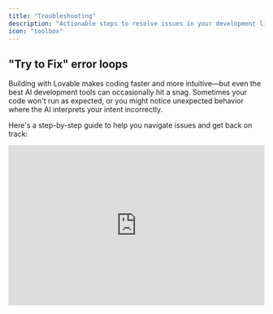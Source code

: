 ```yaml
---
title: "Troubleshooting"
description: "Actionable steps to resolve issues in your development lifecycle."
icon: "toolbox"
---
```


## "Try to Fix" error loops

Building with Lovable makes coding faster and more intuitive—but even the best AI development tools can occasionally hit a snag. Sometimes your code won't run as expected, or you might notice unexpected behavior where the AI interprets your intent incorrectly.

Here's a step-by-step guide to help you navigate issues and get back on track:

<iframe width="100%" height="315" src="https://www.youtube.com/embed/0W8bsbHh2p8?si=p4kWhkdu0PEbgGXm" title="YouTube video player" frameborder="0" allow="accelerometer; autoplay; clipboard-write; encrypted-media; gyroscope; picture-in-picture; web-share" referrerpolicy="strict-origin-when-cross-origin" allowfullscreen />

<Steps>
  <Step title="Use the Try to Fix Button First">
    Click the **Try to Fix** button when an error shows up. Lovable will scan your logs, detect the issue, and attempt a quick fix. It's your fastest first move. If that doesn't work, it's time to dig deeper.
  </Step>
  <Step title="Diagnose Unexpected Behavior">
    Your code may run without errors but not behave as intended. That's **unexpected behavior**—harder to spot and harder to fix. Try this:

    - **Review your original prompt** to confirm your instructions.
    - **Break it down**: Check individual components and logic.
    - **Add visuals**: Use screenshots to clarify what went wrong.
  </Step>
  <Step title="Write More Effective Prompts">
    Clear, structured prompts lead to better results. Use this format:

    1. **Project Overview** – What are you building?
    2. **Page Structure** – List key pages/components.
    3. **Navigation Logic** – Describe user flow.
    4. **Visual Aids** – Upload wireframes or screenshots.
    5. **Implementation Steps** – Lay out the build order.
  </Step>
  <Step title="Build in Logical Order">
    Structure matters. Follow this recommended flow:

    1. Create layout and pages.
    2. Connect Supabase or your backend.
    3. Set up authentication and user roles.
    4. Plan and organize feature logic.
    5. Prompt Lovable to implement features.
  </Step>
  <Step title="Use Chat-Only Mode for Clarity">
    When unsure, switch to **Chat-Only Mode**:

    - Ask Lovable to **analyze your project state**.
    - Request a **recap of attempted solutions**.
    - Prompt for **new directions** to solve persistent problems.
  </Step>
  <Step title="If You're Still Stuck: Advanced Tactics">
    Still no luck? Try this:

    - **Be exact** – Describe the bug and your expectations clearly.
    - **Use images** – Screenshots or videos help illustrate problems.
    - **Ask directly** – "What else can we try?"
    - **Rollback** – Restore to a working version and rebuild incrementally.
  </Step>
</Steps>

## What's Going Wrong? Common Troubleshooting Areas

Troubleshooting generally falls into these categories:

1. **UI or Layout Glitches**
2. **API or Backend Issues**
3. **Prompt Misinterpretations**
4. **AI Unresponsiveness or Misbehavior**
5. **Platform or Integration Errors**

Use the accordions below to identify specific issues and actions:

### General issues

<AccordionGroup>
  <Accordion title="Need a fast diagnosis?">
    Jump into Chat-Only Mode and type: "Something's off. Can you walk me through what's happening and what you've tried?"
  </Accordion>
  <Accordion title="UI or Layout Problems">
    - Check component hierarchy and styles.
    - Use screenshots to explain visual bugs.
    - Prompt Lovable with: "Why is this element misaligned? Fix it."
  </Accordion>
  <Accordion title="API & Backend Issues">
    - Ensure your API schema is current.
    - Validate environment variables and credentials.
    - Ask Lovable: "What methods are being used in this call?"
  </Accordion>
  <Accordion title="When completely stuck">
    - Prompt: "Take a step back. Analyze the error and suggest a different approach."
    - Break the task into smaller parts.
    - Use the revert button if errors persist.
  </Accordion>
  <Accordion title="Loading errors">
    This should not happen.

    #### **Common Loading Issues**

    - **Infinite loading:** The project gets stuck in a loading state
    - **Preview not updating:** Changes don't appear in the preview window
    - **Error screen:** Red error messages appear instead of your app
    - **Blank screen:** The preview window shows nothing

    #### **Troubleshooting Steps**

    1. Refresh the browser window and try again
    2. Check for console errors (use Dev Mode)
    3. Look for syntax errors in your code
    4. Check if your app has an infinite loop
    5. Ensure your index file exports a valid React component
    6. Make sure your app has a proper routing configuration

    **Quick fix for blank screens:**

    <Info>
      Often, a blank screen is caused by an error in your root component or routing configuration. Check for errors in your console and fix any syntax or import issues.
    </Info>
    Please report it to the support team.
  </Accordion>
  <Accordion title="Code sandbox error">
    This should not happen. Please report it to the support team.
  </Accordion>
  <Accordion title="Not found preview or spinning up sandbox">
    Try a hard refresh. If unresolved, contact support.
  </Accordion>
  <Accordion title="Message count exceeded">
    #### **About Message Count Limits**

    Lovable's free tier has a message limit. When you exceed this limit, you'll need to upgrade or wait for the next cycle.

    #### **Solutions**

    - Upgrade to a paid plan for increased message allowance
    - Wait until your message count resets for the next period
    - Optimize your prompts to be more efficient (fewer but more specific requests)
    - Use the "Continue working on this" button instead of starting new messages

    **Pro tip: Build errors don't count toward your message limit\!**

    When Lovable encounters a build error in your project, that message won't be counted against your limits.
  </Accordion>
  <Accordion title="Build Failures">
    #### **Common Build Errors**

    - **Module not found:** Missing imports or incorrect file paths
    - **Syntax errors:** Invalid JavaScript or TypeScript code
    - **Type errors:** Type mismatches in TypeScript
    - **Dependency conflicts:** Incompatible package versions
    - **Memory issues:** Build process exceeds available memory

    #### **How to Fix Build Failures**

    1. Read the error message carefully to identify the root cause
    2. Check file paths and import statements for typos
    3. Verify that all required dependencies are installed
    4. Ensure TypeScript types are correct
    5. Look for missing closing tags in JSX
    6. Check for circular dependencies
    7. Simplify complex components that might cause memory issues

    **Build debugging tip:**

    <Tip>
      When you encounter a build error, try to isolate the problem by commenting out sections of code and gradually adding them back until you identify the problematic part.
    </Tip>
  </Accordion>
  <Accordion title="Typescript Errors">
    #### **Common TypeScript Errors**

    - **Type 'X' is not assignable to type 'Y'**
    - **Property 'X' does not exist on type 'Y'**
    - **Cannot find name 'X'**
    - **No overload matches this call**
    - **Type 'X' is missing the following properties from type 'Y'**

    #### **Fixing TypeScript Errors**

    1. Understand the expected type from the error message
    2. Check your variable types against interface or type definitions
    3. Use proper type assertions when needed (but avoid `any`)
    4. Create or update interface definitions for your data structures
    5. Use TypeScript's utility types like `Partial<T>` or `Pick<T, K>`
    6. Ensure imported types are accessible and correctly referenced

    #### **TypeScript Tips**

    - Use explicit return types for functions to catch errors early
    - Prefer interfaces for object types that can be extended
    - Use type aliases for complex types or unions
    - Avoid using `any` as it defeats the purpose of TypeScript
    - Consider using `unknown` instead of `any` for better type safety
  </Accordion>
  <Accordion title="React & JSX Errors">
    #### **Common React & JSX Errors**

    - **Adjacent JSX elements must be wrapped in an enclosing tag**
    - **React Hook "X" is called conditionally**
    - **Invalid hook call**
    - **Each child in a list should have a unique "key" prop**
    - **Cannot update a component while rendering a different component**
    - **Too many re-renders**

    #### **How to Fix React & JSX Errors**

    1. Wrap adjacent JSX elements in a fragment (`<></>`)
    2. Don't call hooks inside conditions, loops, or nested functions
    3. Ensure hooks are only called in React function components or custom hooks
    4. Add unique keys to elements in lists (not just index when possible)
    5. Move state updates out of render functions and into event handlers or effects
    6. Use callback functions in setState to avoid infinite render loops
    7. Check for missing closing tags in JSX elements

    **React debugging tip:**

    <Tip>
      When you see "Too many re-renders", look for event handlers that might be triggering state updates during render. Also check dependencies in useEffect hooks for potential infinite loops.
    </Tip>
  </Accordion>
  <Accordion title="Dependency Issues">
    #### **Common Dependency Problems**

    - **Module not found:** Package not installed or import path incorrect
    - **Version conflicts:** Incompatible versions of related packages
    - **Peer dependency warnings:** Missing or incompatible peer dependencies
    - **Duplicate packages:** Multiple versions of the same package
    - **Build errors:** Package doesn't support your environment

    #### **Solutions for Dependency Issues**

    1. Install missing packages using the `<lov-add-dependency>` command
    2. Check for typos in import statements
    3. Verify the package name and version in package.json
    4. Install peer dependencies when prompted
    5. Check for compatibility with your React and TypeScript versions
    6. Look for alternative packages if one doesn't work well

    #### **Working with shadcn/ui**

    Lovable comes with shadcn/ui pre-installed. Remember that:

    - shadcn/ui components are imported from `@/components/ui/`
    - You can use all components in the shadcn/ui documentation
    - Don't modify the shadcn/ui component files directly
    - Create wrapper components if you need custom behavior
  </Accordion>
  <Accordion title="Page Navigation">
    #### **Common Navigation Problems**

    - **Page not found:** Routes not properly configured
    - **Navigation fails:** Links not working correctly
    - **Full page reloads:** Using `<a>` instead of React Router's `<Link>`
    - **Parameters not accessible:** Route params not being extracted
    - **Nested routes issues:** Problems with nested route definitions

    #### **How to Fix Navigation Issues**

    1. Verify that all routes are correctly defined in your router configuration
    2. Use `<Link>` from react-router-dom instead of `<a>` tags
    3. Check path spellings in your route definitions
    4. For dynamic routes, ensure parameters are correctly defined with `:paramName`
    5. Use `useParams()` to access route parameters
    6. For programmatic navigation, use `useNavigate()` hook

    #### **Navigation Best Practices**

    - Organize routes logically based on your application structure
    - Consider using lazy loading for routes to improve performance
    - Add proper error handling for invalid routes (404 pages)
    - Use `useLocation()` to read query parameters
    - Implement route guards for protected routes if needed
  </Accordion>
</AccordionGroup>

### AI Reliability

<AccordionGroup>
  <Accordion title="Avoiding AI mistakes in prompt engineering">
    - Keep prompts clear and structured.
    - Use reverse meta prompting.
    - Test in Chat-Only Mode before applying big changes.
  </Accordion>
  <Accordion title="AI not responding">
    This shouldn't happen. Please report it to the support team.
  </Accordion>
  <Accordion title="Persistent Fix error loops">
    Adjust your prompt to help the AI understand your goal or ask for step-by-step debugging help.
  </Accordion>
  <Accordion title="Refactor broke everything">
    Make small, incremental changes. If the issue persists, roll back to a stable version or debug in chat.
  </Accordion>
  <Accordion title="Error loops, hallucinations, or broken logic">
    Revert to a stable version and provide more context in your next prompt. Use visual editor or attach a knowledge file.
  </Accordion>
  <Accordion title="AI not doing changes">
    The AI might be editing the wrong files or misinterpreting. Be very specific or edit manually.
  </Accordion>
  <Accordion title="Chat mode not responding or incomplete">
    This was fixed by engineering. Please report if it happens again.
  </Accordion>
  <Accordion title="Unexpected Crashes, Errors, or Loops">
    - Don't retry the same prompt. Simplify or rephrase.
    - Ask: "What fixes have we already tried?"
    - Rebuild from a previous working state.
  </Accordion>
</AccordionGroup>

### Core functionalities

<AccordionGroup>
  <Accordion title="Preview is white">
    - Likely a runtime error. Check browser console logs.
    - Use chat to troubleshoot.
    - Try a hard refresh or revert.
  </Accordion>
  <Accordion title="Rollback fails">
    Report to the support team if you can't revert your project.
  </Accordion>
  <Accordion title="Unpublish or deactivate projects">
    This action isn't currently supported.
  </Accordion>
  <Accordion title="Kicked out of project">
    This issue has been resolved. Report it if it recurs.
  </Accordion>
  <Accordion title="Remix doesn't work (no Supabase connection)">
    Shouldn't happen. Contact support.
  </Accordion>
  <Accordion title="Loading profile error">
    Shouldn't happen. Report to the support team.
  </Accordion>
  <Accordion title="Email unsubscribe not working">
    This is a serious issue likely related to our email provider. Contact support immediately.
  </Accordion>
  <Accordion title="Unexpected logout or access loss">
    Reach out to support directly.
  </Accordion>
  <Accordion title="Challenges with larger projects">
    - Break up large changes into smaller steps.
    - Restart your browser if it slows down.
    - If it persists, report your use case to support.
  </Accordion>
  <Accordion title="Console Access">
    #### **Using the Console for Debugging**

    - **Accessing the console:** Right-click → Inspect → Console tab
    - **Viewing errors:** Red error messages in the console
    - **Adding console logs:** Use `console.log()`, `console.error()`, etc.
    - **Filtering messages:** Use the dropdown filters in the console panel

    #### **Effective Console Debugging**

    1. Log variable values at different points in your code
    2. Use `console.table()` for displaying arrays or objects
    3. Group related logs with `console.group()` and `console.groupEnd()`
    4. Use `console.trace()` to show the call stack
    5. Set breakpoints by clicking line numbers in the Sources tab
    6. Watch expressions by adding them in the Watch panel

    #### **Console Tips for React**

    - Install React Developer Tools for component inspection
    - Log component props and state to debug rendering issues
    - Use conditional breakpoints for specific scenarios
    - Check for React-specific warnings and errors
    - Monitor network requests in the Network tab

    **Debugging Tip:**

    Use `console.log({variableName})` instead of `console.log(variableName)` to see both the variable name and value in the console.
  </Accordion>
  <Accordion title="Memory Issues">
    #### **Common Memory Problems**

    - **Memory leaks:** Resources not being properly released
    - **High CPU usage:** Excessive processing or infinite loops
    - **Slow performance:** Inefficient code or large data structures
    - **Page crashes:** Out of memory errors
    - **Growing memory usage:** Memory increasing over time

    #### **Identifying Memory Issues**

    1. Use Chrome DevTools Memory tab to create heap snapshots
    2. Monitor memory usage in Performance tab
    3. Look for components that don't unmount properly
    4. Check for event listeners that aren't removed
    5. Identify large data structures that could be optimized

    #### **Fixing Memory Leaks**

    - Clean up event listeners in `useEffect` return functions
    - Cancel fetch requests when components unmount
    - Unsubscribe from subscriptions (observables, WebSockets)
    - Clear intervals and timeouts when no longer needed
    - Avoid creating functions inside render that create closures over large data
    - Use `useMemo` and `useCallback` to prevent unnecessary recreations

    **Memory optimization tip:**

    <Tip>
      For large lists, consider implementing virtualization (using libraries like react-window or react-virtualized) to render only visible items instead of the entire list at once.
    </Tip>
  </Accordion>
  <Accordion title="Browser Compatibility">
    #### **Common Browser Compatibility Issues**

    - **Different rendering:** CSS behaves differently across browsers
    - **Missing features:** Modern JavaScript features not supported in older browsers
    - **Browser-specific bugs:** Issues unique to certain browsers
    - **Mobile quirks:** Problems specific to mobile browsers
    - **Input handling differences:** Form elements behave differently

    #### **Ensuring Cross-Browser Compatibility**

    1. Use Babel to transpile modern JavaScript for older browsers
    2. Include polyfills for missing browser features
    3. Leverage CSS prefixes or use a tool like Autoprefixer
    4. Test on multiple browsers (Chrome, Firefox, Safari, Edge)
    5. Use feature detection instead of browser detection
    6. Follow web standards and avoid browser-specific hacks

    #### **Tools for Browser Compatibility**

    - [**caniuse.com**](http://caniuse.com)**:** Check feature support across browsers
    - **BrowserStack:** Test on multiple browsers and devices
    - **Autoprefixer:** Automatically add vendor prefixes to CSS
    - **@babel/preset-env:** Target specific browser versions
    - **core-js:** Polyfills for modern JavaScript features

    <Tip>
      Instead of supporting very old browsers, consider implementing a browser detection system that shows a friendly message to users on unsupported browsers, directing them to upgrade.
    </Tip>
  </Accordion>
  <Accordion title="Infinite Re-render Loops">
    #### **Common Causes of Infinite Loops**

    - **Missing dependency array:** `useEffect` without dependencies
    - **State updates in render:** Calling setState during render phase
    - **State updates in useEffect:** Without proper dependency control
    - **Mutable references:** Modifying objects or arrays directly
    - **Props changing in parent:** Child component updates causing parent re-renders

    #### **How to Fix Infinite Loops**

    1. Ensure `useEffect` has a proper dependency array
    2. Use `useCallback` for functions passed as props
    3. Add conditional checks before setting state
    4. Use functional updates for state based on previous values
    5. Check for object/array stability with `useMemo`
    6. Use `React.memo` to prevent unnecessary re-renders

    #### **Debugging Infinite Loops**

    - Add console logs to track component renders
    - Use React DevTools to profile renders
    - Check for "Maximum update depth exceeded" error messages
    - Set breakpoints in Chrome DevTools
    - Look for rapidly increasing memory usage

    **Common infinite loop pattern:**

    `useEffect(() => { setData(newData); // This will cause a re-render }, [someValue]); // If someValue changes on every render, you get an infinite loop`
  </Accordion>
  <Accordion title="Responsive Design Problems">
    #### **Common Responsive Design Challenges**

    - **Layout breaks on mobile:** Elements overlap or overflow
    - **Text scaling issues:** Font sizes too large or small on different screens
    - **Image sizing problems:** Images not properly scaling
    - **Touch targets too small:** Buttons or links difficult to tap on mobile
    - **Content overflow:** Content extending beyond viewport
    - **Media query issues:** Breakpoints not working as expected

    #### **Responsive Design Best Practices**

    1. Use mobile-first approach (design for mobile, then expand)
    2. Implement fluid layouts with flexbox and grid
    3. Use relative units (%, em, rem) instead of fixed pixels
    4. Set appropriate viewport meta tag
    5. Test designs across multiple screen sizes
    6. Use responsive images with proper sizing
    7. Ensure touch targets are at least 44x44px for mobile

    #### **Tailwind CSS for Responsive Design**

    Tailwind makes responsive design easier with its breakpoint prefixes:

    - `sm:` - small screens (640px and up)
    - `md:` - medium screens (768px and up)
    - `lg:` - large screens (1024px and up)
    - `xl:` - extra large screens (1280px and up)
    - `2xl:` - 2x extra large screens (1536px and up)

    Example of responsive layout with Tailwind:

    ```
    <div className="grid grid-cols-1 md:grid-cols-2 lg:grid-cols-3 gap-4">
      <div className="p-4 bg-white rounded shadow">Item 1</div>
      <div className="p-4 bg-white rounded shadow">Item 2</div>
      <div className="p-4 bg-white rounded shadow">Item 3</div>
    </div>
    ```

    <Tip>
      Use Chrome DevTools Device Mode (toggle device toolbar) to quickly test your design on different device sizes and orientations.
    </Tip>
  </Accordion>
</AccordionGroup>

### Domain Issues

<AccordionGroup>
  <Accordion title="Custom Domain Setup">
    To connect your custom domain to your Lovable app:

    1. Navigate to Project → Settings → Domains in Lovable
    2. Click "Add Domain" and enter your domain name
    3. Update your DNS settings as instructed
    4. Wait for DNS propagation (can take up to 48 hours)

    <Info>
      Custom domain functionality requires a paid Lovable plan.
    </Info>
  </Accordion>
  <Accordion title="DNS Configuration">
    Example DNS settings for your domain registrar:

    ```
    # For apex domain (example.com):
    Type: A
    Name: @
    Value: 76.76.21.21
    
    # For www subdomain:
    Type: CNAME
    Name: www
    Value: yourapp.lovable.app
    ```

    #### **DNS Settings Explanation:**

    - **A Record:** Points your root domain to Lovable's IP address
    - **CNAME Record:** Creates an alias from www to your Lovable app
    - **TTL (Time-to-Live):** Set to 3600 (1 hour) or lower for faster propagation

    #### **DNS Verification:**

    To verify your DNS settings are correct, you can use:

    - [**<u>DNSChecker.org</u>**](https://dnschecker.org/)
    - [**<u>MXToolbox</u>**](https://mxtoolbox.com/)
    - Command line: `dig example.com` or `nslookup example.com`
  </Accordion>
  <Accordion title="Common Domain Issues">
    If your custom domain isn't working:

    - Verify DNS settings are configured exactly as specified
    - Check if your domain has DNSSEC enabled (might cause issues)
    - Use a DNS lookup tool to verify your records have propagated
    - Clear your browser cache or try in incognito mode
    - Wait at least 24-48 hours for DNS changes to fully propagate
    - Ensure your domain is properly verified in the Lovable dashboard
    - Check if your domain registrar has extra security features blocking the transfer

    #### **Troubleshooting Steps:**

    1. Verify your domain is active and not expired
    2. Check for conflicting DNS records
    3. Temporarily disable DNSSEC if you're having issues
    4. Ensure no domain forwarding is enabled at your registrar
    5. Try accessing your site from a different network
  </Accordion>
  <Accordion title="SSL Certificate Issues">
    Lovable automatically provisions SSL certificates for custom domains. If you're experiencing SSL issues:

    - Ensure your DNS is properly configured
    - Check if your domain has CAA records that might restrict certificate issuance
    - Wait up to 24 hours for the certificate to be issued
    - Verify your browser isn't caching an old certificate
    - Check for certificate transparency logs to see if a certificate was issued
    - Contact Lovable support if issues persist

    #### **Common SSL Errors:**

    - **ERR_CERT_COMMON_NAME_INVALID:** Domain doesn't match certificate
    - **ERR_CERT_AUTHORITY_INVALID:** Certificate not trusted by browser
    - **SEC_ERROR_UNKNOWN_ISSUER:** Certificate issuer unknown
    - **SSL_ERROR_BAD_CERT_DOMAIN:** Domain doesn't match certificate

    <Info>
      \*\*SSL Security Note: \*\*Lovable uses Let's Encrypt to provision SSL certificates. These certificates are valid for 90 days and are automatically renewed.
    </Info>
  </Accordion>
  <Accordion title="Working with Subdomains">
    To set up subdomains for your Lovable app:

    #### **Option 1: Direct Subdomain Configuration**

    1. Navigate to Project → Settings → Domains
    2. Click "Add Domain" and enter your subdomain (e.g., [app.example.com](http://app.example.com))
    3. Add a CNAME record at your DNS provider:

    ```
    Type: CNAME
    Name: app
    Value: yourapp.lovable.app
    ```

    #### **Option 2: Wildcard Subdomain**

    To support multiple subdomains with one configuration:

    ```
    Type: CNAME
    Name: *
    Value: yourapp.lovable.app
    ```

    Note: Wildcard CNAME records might not be supported by all DNS providers.

    #### **Subdomain Best Practices:**

    - Use consistent naming conventions ([app.example.com](http://app.example.com), [api.example.com](http://api.example.com))
    - Consider using subdomains for different environments ([staging.example.com](http://staging.example.com))
    - Remember each subdomain needs its own SSL certificate, which Lovable handles automatically
  </Accordion>
  <Accordion title="Deployment Process">
    To deploy your Lovable app:

    1. Click the "Publish" button in the top-right corner
    2. Wait for the build process to complete
    3. Your app will be available at [yourapp.lovable.app](http://yourapp.lovable.app)
    4. Review deployment logs for any issues

    #### **Deployment Strategies:**

    - **Preview Deployments:** Test your app before publishing to production
    - **Automatic Deployments:** Configure your project to deploy automatically on Git changes
    - **Rollbacks:** Revert to previous versions if needed
  </Accordion>
  <Accordion title="Deployment Failed">
    If your deployment fails:

    1. Check the deployment logs for specific errors
    2. Fix any code issues identified in the logs
    3. Ensure all environment variables are properly set
    4. Verify all required API keys are valid
    5. Check for missing dependencies
    6. Try deploying an earlier working version
    7. Resolve any build-time errors before deploying again

    #### **Common Deployment Errors:**

    - **Module not found:** Missing dependency or import
    - **Build timeout:** Build process taking too long
    - **Memory limit exceeded:** Build requires more resources than available
    - **Environment variable issues:** Missing or incorrectly formatted variables
  </Accordion>
  <Accordion title="Removing Lovable Badge">
    To remove the Lovable badge from your deployed app:

    1. Go to Project Settings
    2. Find "Show Lovable Badge" option
    3. Toggle it off (requires paid plan)
    4. Redeploy your application

    <Info>
      The badge removal option is available on all paid plans. If you don't see this option, make sure your billing is up to date.
    </Info>
  </Accordion>
  <Accordion title="Deployment Limits">
    Be aware of these deployment limitations:

    - Free plan: Limited to 3 projects with public visibility
    - Paid plans: Access to private deployments and more projects
    - Bandwidth limits apply based on your plan
    - Custom domains only available on paid plans
    - Build time limits may apply to complex projects

    #### **Resource Limitations:**

    - **Build Time:** Maximum build duration is 15 minutes
    - **Memory:** Builds are limited to 4GB of RAM
    - **Bundle Size:** Maximum bundle size depends on your plan
    - **API Rate Limits:** Rate limits apply to API calls
  </Accordion>
  <Accordion title="Custom Configuration Options">
    #### **Environment Variables**

    Configure different variables for development and production:

    - Development variables: Used in the Lovable editor
    - Production variables: Used in deployed applications
    - Secret variables: Encrypted and only accessible server-side

    #### **Custom Headers**

    Add custom HTTP headers to your deployed application:

    ```json
    // Example headers configuration
    {
      "headers": [
        {
          "source": "/(.*)",
          "headers": [
            {
              "key": "X-Content-Type-Options",
              "value": "nosniff"
            },
            {
              "key": "X-Frame-Options",
              "value": "DENY"
            },
            {
              "key": "Content-Security-Policy",
              "value": "default-src 'self'; script-src 'self' 'unsafe-inline'"
            }
          ]
        }
      ]
    }
    ```

    #### **Caching Strategies**

    Configure caching for optimal performance:

    - Static assets: Cached for extended periods
    - API responses: Configure cache-control headers
    - HTML pages: Typically shorter cache times
  </Accordion>
  <Accordion title="Performance Optimization">
    Improve your Lovable app's performance:

    - Optimize image sizes and use next-gen formats (WebP)
    - Implement lazy loading for images and components
    - Minimize JavaScript bundle size with code splitting
    - Enable text compression
    - Reduce third-party script usage
    - Use efficient CSS (avoid large frameworks)

    #### **Code Optimization:**

    ```
    // Before: Importing entire library
    import lodash from 'lodash';
    
    // After: Import only what you need
    import debounce from 'lodash/debounce';
    
    // Before: Loading everything eagerly
    import HeavyComponent from './HeavyComponent';
    
    // After: Using lazy loading
    import { lazy, Suspense } from 'react';
    const HeavyComponent = lazy(() => import('./HeavyComponent'));
    
    // Usage with suspense
    <Suspense fallback={<Spinner />}>
      <HeavyComponent />
    </Suspense>
    ```
  </Accordion>
  <Accordion title="SEO Best Practices">
    Optimize your Lovable app for search engines:

    - Use semantic HTML elements (h1, nav, main, etc.)
    - Add proper page titles and meta descriptions
    - Implement Open Graph tags for social sharing
    - Create a sitemap.xml file
    - Ensure mobile responsiveness
    - Optimize for Core Web Vitals (loading, interactivity, visual stability)

    #### **Implementing Meta Tags:**

    ```
    <!-- Basic SEO tags -->
    <title>Your Page Title | Lovable App</title>
    <meta name="description" content="A detailed description of your page">
    <meta name="keywords" content="lovable, app, your keywords">
    
    <!-- Open Graph tags for social sharing -->
    <meta property="og:title" content="Your Page Title">
    <meta property="og:description" content="Description for social sharing">
    <meta property="og:image" content="https://yourapp.lovable.app/og-image.jpg">
    <meta property="og:url" content="https://yourapp.lovable.app/page">
    <meta property="og:type" content="website">
    
    <!-- Twitter Card tags -->
    <meta name="twitter:card" content="summary_large_image">
    <meta name="twitter:title" content="Your Page Title">
    <meta name="twitter:description" content="Description for Twitter">
    <meta name="twitter:image" content="https://yourapp.lovable.app/twitter-image.jpg">
    ```
  </Accordion>
  <Accordion title="Adding Analytics">
    Integrate analytics tools with your Lovable app:

    #### **Google Analytics Integration**

    ```
    // 1. Add the script to your index.html
    // 2. Create a custom hook for tracking events
    
    import { useEffect } from 'react';
    import { useLocation } from 'react-router-dom';
    
    export function useAnalytics() {
      const location = useLocation();
      
      // Track page views
      useEffect(() => {
        if (typeof window.gtag !== 'undefined') {
          window.gtag('config', 'G-XXXXXXXXXX', {
            page_path: location.pathname + location.search
          });
        }
      }, [location]);
      
      // Function to track custom events
      const trackEvent = (category, action, label, value) => {
        if (typeof window.gtag !== 'undefined') {
          window.gtag('event', action, {
            event_category: category,
            event_label: label,
            value: value
          });
        }
      };
      
      return { trackEvent };
    }
    ```

    #### **Other Analytics Options:**

    - **Plausible Analytics:** Privacy-friendly alternative
    - **Hotjar:** Heatmaps and user recordings
    - **Amplitude:** Product analytics
    - **Mixpanel:** Event-based user analytics

    <Warning>
      Ensure your analytics implementation complies with privacy regulations like GDPR and CCPA. Consider implementing a cookie consent banner if required.
    </Warning>
  </Accordion>
  <Accordion title="Asset Serving Strategy">
    Optimizing how your app serves static assets:

    - Use correct mime types for all assets
    - Implement proper cache control headers
    - Consider using a CDN for global distribution
    - Use compressed formats (WebP, AVIF) for images

    #### **Example Cache Control Strategy:**

    ```
    // Cache strategy by file type
    const cacheRules = {
      // Long-lived cache for hashed assets (1 year)
      'static/js/*.js': 'public, max-age=31536000, immutable',
      'static/css/*.css': 'public, max-age=31536000, immutable',
      'static/media/*': 'public, max-age=31536000, immutable',
      
      // Medium-term cache for images (1 week)
      'images/*': 'public, max-age=604800',
      
      // Short-term cache for frequently updated content (1 hour)
      'api/content/*': 'public, max-age=3600',
      
      // No cache for API responses
      'api/*': 'no-store, no-cache, must-revalidate'
    }
    ```

    #### **Best Practice**

    <Note>
      Use content hashing in your filenames (e.g., script.a1b2c3.js) to enable safe long-term caching. Hashed filenames change when content changes, ensuring users get the latest version.
    </Note>
  </Accordion>
  <Accordion title="URL Redirects and Rewrites">
    Implementing URL redirects and rewrites:

    #### **Common Redirect Use Cases:**

    - Redirecting old URLs to new ones
    - Enforcing HTTPS
    - Redirecting www to non-www (or vice versa)
    - Redirecting to a localized version of a page
    - Handling moved content

    ```
    // Example redirects configuration
    {
      "redirects": [
        { 
          "source": "/old-page", 
          "destination": "/new-page", 
          "permanent": true 
        },
        { 
          "source": "/blog/:slug", 
          "destination": "/articles/:slug", 
          "permanent": true 
        },
        { 
          "source": "/docs/:path*", 
          "destination": "https://docs.example.com/:path*", 
          "permanent": false 
        }
      ]
    }
    ```

    #### **URL Rewrites:**

    URL rewrites change the URL internally without redirecting the browser:

    ```
    // Example rewrites configuration
    {
      "rewrites": [
        { 
          "source": "/api/:path*", 
          "destination": "https://api.example.com/:path*" 
        },
        { 
          "source": "/shop/:category", 
          "destination": "/products?category=:category" 
        }
      ]
    }
    ```

    <Note>
      For SEO purposes, use 301 (permanent) redirects when content has moved permanently. This transfers link equity to the new URL.
    </Note>
  </Accordion>
  <Accordion title="Multi-tenant Setup">
    Implementing multi-tenant applications with custom domains:

    #### **Architecture Options:**

    1. **Subdomain-based:** Each tenant gets a subdomain ([tenant1.app.com](http://tenant1.app.com), [tenant2.app.com](http://tenant2.app.com))
    2. **Path-based:** Each tenant accessed via a path (app.com/tenant1, app.com/tenant2)
    3. **Domain-based:** Each tenant has their own domain ([tenant1.com](http://tenant1.com), [tenant2.com](http://tenant2.com))

    #### **Implementation Approach:**

    ```
    // Example tenant detection middleware
    // For a subdomain-based approach
    function getTenantFromRequest(req) {
      // Extract the subdomain from the hostname
      const hostname = req.headers.host;
      const subdomain = hostname.split('.')[0];
      
      // Skip extraction for www or non-tenant subdomains
      if (['www', 'app', 'api'].includes(subdomain)) {
        return null;
      }
      
      return subdomain;
    }
    
    // In your application logic
    const tenant = getTenantFromRequest(request);
    if (tenant) {
      // Load tenant-specific configuration
      const tenantConfig = await loadTenantConfig(tenant);
      
      // Apply tenant-specific theme, data, etc.
      applyTenantConfiguration(tenantConfig);
    }
    ```

    #### **DNS Configuration for Multi-tenancy:**

    ```
    # For subdomain-based multi-tenancy:
    # 1. Set up a wildcard DNS record
    Type: CNAME
    Name: *
    Value: yourapp.lovable.app
    
    # 2. Specific tenant subdomains (optional, if you need to override)
    Type: CNAME
    Name: tenant1
    Value: yourapp.lovable.app
    ```

    <Note>
      Store tenant configurations in a database with caching for performance. Include tenant-specific theme settings, feature flags, and custom domain mappings.
    </Note>
  </Accordion>
  <Accordion title="Deploying to Netlify & Vercel">
    #### **Common Deployment Problems**

    - **Build failures:** Check your build command and Node.js version
    - **404 errors:** Configure redirects for Single Page Applications
    - **Environment variables:** Set them in the hosting platform's dashboard
    - **API routes not working:** Verify serverless function configuration
    - **CORS issues:** Configure proper headers for API requests

    #### **Netlify Configuration**

    1. Create a `netlify.toml` file in your project root
    2. Configure build settings: `npm run build` or `yarn build`
    3. Set the publish directory to `dist` for Vite projects
    4. Add redirects for SPA routing
    5. Configure environment variables in the Netlify dashboard

    #### **Vercel Configuration**

    1. Create a `vercel.json` file if needed (often automatic)
    2. Use the Vercel dashboard to configure build settings
    3. Set environment variables in the Vercel dashboard
    4. Optionally configure serverless functions
    5. Domain settings can be managed in the project settings

    #### **Troubleshooting Deployment**

    - Check deployment logs for specific error messages
    - Verify that your project builds locally before deploying
    - Test with `NODE_ENV=production` locally
    - Check for case sensitivity issues in imports (critical for Linux servers)
    - Ensure all dependencies are properly specified in package.json
    - Consider using the hosting provider's CLI for better debugging

    #### **SPA Routing Configuration**

    For Netlify (`netlify.toml`):

    ```
    [[redirects]]
      from = "/*"
      to = "/index.html"
      status = 200
    ```

    For Vercel (`vercel.json`):

    ```
    {
      "rewrites": [
        { "source": "/(.*)", "destination": "/index.html" }
      ]
    }
    ```
  </Accordion>
  <Accordion title="Build issues during deployment">
    #### **Common Deployment Build Errors**

    - **Environment differences:** Code works locally but fails in deployment
    - **Memory limits:** Build process exceeds hosting platform limits
    - **Missing dependencies:** Dependencies not installed during build
    - **Node version mismatch:** Different Node.js version in deployment
    - **Case sensitivity:** File paths that work on Windows fail on Linux

    #### **How to Fix Deployment Build Issues**

    1. Check deployment logs for specific error messages
    2. Specify Node.js version in `.nvmrc` or hosting configuration
    3. Verify all dependencies are in package.json, not just devDependencies
    4. Be consistent with file naming and capitalization
    5. Reduce build complexity for memory-intensive processes
    6. Set appropriate build timeout values if supported

    #### **Environment-Specific Configuration**

    - Use environment variables for configuration that differs between environments
    - Consider using `.env.production` for production-specific values
    - Check if your APIs require different URLs in production
    - Use relative paths when possible to avoid path issues
    - Test your build in a CI environment before deployment

    **Pro tip for deployment testing:**

    Run `npm run build && npm run preview` locally to simulate a production environment before deploying.
  </Accordion>
  <Accordion title="Published version not showing latest version">
    Current workaround is user having to add both the domain as well as [www](http://www). domain counterpart to get the updates to sync.
  </Accordion>
</AccordionGroup>

### Supabase issues

<AccordionGroup>
  <Accordion title="Error with Edge Functions">
    - **l Scope:** Use the principle of least privilege for all credentials

    When using Lovable with Supabase, always store sensitive API keys as Supabase Edge Function secrets rather than environment variables or in source code.
  </Accordion>
  <Accordion title="Setting Environment Variables">
    Double-check syntax and variable names. See the [Supabase docs](https://supabase.com/docs).
  </Accordion>
  <Accordion title="Supabase connection is lost">
    Disconnect and reconnect. Might be caused by an integration update.
  </Accordion>
  <Accordion title="Remix does not work with Supabase">
    Remixing is blocked for Supabase-connected projects for security reasons.
  </Accordion>
  <Accordion title="Project not found">
    Please report to support.
  </Accordion>
  <Accordion title="HTTP Fetch failures">
    Usually means a backend server isn't responding. Use chat mode to debug.
  </Accordion>
  <Accordion title="Stream interrupted">
    Likely due to invalid credentials. Engineering is working on a fix.
  </Accordion>
  <Accordion title="Role-Based Security (RLS) in Supabase">
    ### **RLS Basics**

    Row Level Security (RLS) allows you to control which rows users can access in your Supabase tables. Without proper RLS policies:

    - Your data may be unprotected and accessible to anyone
    - Or users might be unable to access data they should see

    If RLS is enabled:

    - Define clear access policies.
    - Test via Supabase SQL editor.
    - Ensure users are authenticated.

    ### **Enabling RLS on Tables**

    How to enable RLS on your Supabase tables:

    1. Go to the Supabase dashboard and select your project
    2. Navigate to **Table Editor** in the left sidebar
    3. Select the table you want to secure
    4. Click on **Authentication** tab
    5. Toggle **Enable RLS** to ON
    6. Create policies to define access rules (without policies, no access is granted)

    It's recommended to enable RLS on all tables from the beginning of your project development.

    ### **Common RLS Issues**

    ### 

    If you're experiencing data access problems:

    - **No Data Returned:** RLS might be too restrictive
    - **Security Concerns:** RLS might be too permissive
    - **Errors When Inserting:** Check your INSERT policies
    - **Auth Issues:** Ensure the user is properly authenticated
    - **Unexpected Access:** Anonymous users might have unintended access

    ### **Troubleshooting auth.uid() Issues**

    If your RLS policies using auth.uid() aren't working as expected:

    - **User Not Authenticated:** Verify that the user is properly signed in
    - **JWT Token Issues:** Check if the JWT token is being correctly passed to Supabase
    - **Column Type Mismatch:** Ensure your user_id column type matches the auth.uid() type (typically UUID)
    - **Case Sensitivity:** UUID comparisons should be case-sensitive
    - **Incorrect Column Name:** Double-check that the column name in your policy matches the database

    A common issue is comparing auth.uid() to a user_id stored as text when auth.uid() returns a UUID. Ensure type consistency.

    ### **Example RLS Policies**

    Here are common RLS policy patterns:

    ```
    -- Allow users to read only their own data
    CREATE POLICY "Users can view their own data" ON "profiles"
      FOR SELECT
      USING (auth.uid() = user_id);
    
    -- Allow authenticated users to insert their own data
    CREATE POLICY "Users can insert their own data" ON "profiles"
      FOR INSERT
      WITH CHECK (auth.uid() = user_id);
    
    -- Allow public access to certain data
    CREATE POLICY "Public access to published posts" ON "posts"
      FOR SELECT
      USING (is_published = true);
    ```

    ### **Testing RLS Policies**

    How to verify your RLS policies are working correctly:

    1. Use the Supabase dashboard to test policies with different roles
    2. Create test users and verify access patterns
    3. Log SQL errors from your Lovable app for debugging
    4. Test both authenticated and anonymous access

    #### **Best Practice**

    Always enable RLS on all tables and explicitly create policies for access patterns. Start with restrictive policies and gradually open them up as needed.

    ### **Advanced RLS Techniques**

    Advanced RLS patterns for Lovable projects

    ### **Role-Based Access**

    Implementing role-based permissions with RLS:

    ```
    -- Create a view to get user roles
    CREATE OR REPLACE FUNCTION get_user_role()
    RETURNS TEXT AS $$
      SELECT role FROM user_roles WHERE user_id = auth.uid()
    $$ LANGUAGE SQL;
    
    -- Policy that checks user role
    CREATE POLICY "Admins can do anything" ON "documents"
      USING (get_user_role() = 'admin');
    ```

    ### **Team/Organization Access**

    Allowing users to access team resources:

    ```
    -- Allow access to team members
    CREATE POLICY "Team members can view" ON "team_documents"
      FOR SELECT
      USING (
        auth.uid() IN (
          SELECT user_id FROM team_members 
          WHERE team_id = team_documents.team_id
        )
      );
    ```

    ### **RLS Performance Considerations**

    Be aware of these performance aspects when using RLS:

    - Complex policies can slow down queries
    - Joins in policies can be particularly expensive
    - Consider indexing columns used in RLS conditions
    - For large tables, consider materialized views or other optimizations

    ### **Working with Complex Policy Requirements**

    Solutions for advanced access control scenarios:

    - **Multiple Conditions:** Combine conditions with AND/OR operators
    - **Hierarchical Access:** Use recursive queries or path enumeration patterns
    - **Temporary Access:** Implement time-based conditions (e.g., expiry dates)
    - **Delegated Permissions:** Create sharing mechanisms with junction tables
    - **Row-Level Ownership Transfer:** Consider triggers to maintain ownership history

    For very complex access patterns, consider using database functions to encapsulate the logic and make your policies more readable.

    ### **Multi-Tenant RLS Strategies**

    Implementing secure multi-tenant data access:

    - **Tenant Isolation:** Include tenant_id in all tables requiring isolation
    - **Shared Tables:** Define which tables should be shared vs. tenant-specific
    - **Cross-Tenant Access:** Implement explicit sharing mechanisms when needed
    - **Tenant Hierarchy:** Consider parent-child relationships between organizations
    - **User-Tenant Association:** Track which tenants each user belongs to

    ```
    -- Basic multi-tenant RLS policy
    CREATE POLICY "Tenant isolation" ON "tenant_data"
      USING (
        tenant_id IN (
          SELECT tenant_id FROM tenant_members
          WHERE user_id = auth.uid()
        )
      );
    ```

    Consider using database schemas for complete tenant isolation if your application requires strict separation.

    ### **Debugging RLS Issues**

    Tips for troubleshooting complex RLS problems:

    1. Temporarily disable RLS to verify it's the source of the issue
    2. Add logging to track SQL queries and auth states
    3. Test simpler policies first, then add complexity
    4. Verify that auth.uid() is returning the expected values
    5. Use the Supabase dashboard's policy tester to validate policies

    #### **Common Pitfall**

    A frequent issue is enabling RLS on a table but forgetting to create any policies. This results in no access to the table's data, as the default behavior is to deny all access when RLS is enabled.

    ### **JWT Claims and Authentication**

    Using JWT claims for enhanced security

    ### **Understanding JWT Claims**

    JWTs (JSON Web Tokens) contain claims that can be used in RLS policies:

    - Standard claims like subject (sub), issuer (iss), expiration (exp)
    - Custom claims for roles, permissions, or user attributes
    - Claims are verified by Supabase before being used in RLS

    ### **Accessing JWT Data in RLS**

    Examples of accessing JWT claim data in RLS policies:

    ```
    -- Access the user's ID (UUID)
    auth.uid()
    
    -- Check if the user has a specific role
    auth.jwt() ->> 'role' = 'admin'
    
    -- Access custom claims
    auth.jwt() ->> 'custom_claim' = 'value'
    
    -- Check if user is authenticated at all
    auth.role() = 'authenticated'
    ```

    ### **Working with Custom Claims**

    Setting and using custom claims in Supabase:

    1. Create or update claims during authentication or user actions
    2. Use claims to store frequently needed user data
    3. Keep claims small to avoid large JWT tokens
    4. Update claims when relevant user data changes

    ```
    // Example: Setting custom claims during sign-in
    const { data, error } = await supabase.auth.signInWithPassword({
      email,
      password,
      options: {
        data: {
          role: 'admin',
          org_id: '123',
          permissions: ['read', 'write']
        }
      }
    });
    
    // Accessing those claims in RLS
    CREATE POLICY "Admin access" ON "documents"
      USING (auth.jwt() ->> 'role' = 'admin');
    ```

    Custom claims are useful for frequently accessed user attributes but should not replace proper database lookups for complex permissions.

    <AccordionGroup>
      <Accordion title="Common RLS Issues">
        If you're experiencing data access problems:

        - **No Data Returned:** RLS might be too restrictive
        - **Security Concerns:** RLS might be too permissive
        - **Errors When Inserting:** Check your INSERT policies
        - **Auth Issues:** Ensure the user is properly authenticated
        - **Unexpected Access:** Anonymous users might have unintended access
      </Accordion>
    </AccordionGroup>
  </Accordion>
  <Accordion title="Connecting Supabase">
    To connect your Lovable project to Supabase:

    1. Click the Supabase menu in the top right of the editor
    2. Select "Connect to Supabase"
    3. Follow the prompts to connect to your Supabase project
    4. Once connected, Lovable can see your tables, RLS policies, and functions
  </Accordion>
  <Accordion title="Troubleshooting Connection Issues">
    If you're having trouble connecting to Supabase:

    - **Project Not Found:** Verify you're selecting the correct Supabase project
    - **Authentication Errors:** Ensure you're logged into the correct Supabase account
    - **Permission Errors:** Check that you have admin/owner access to the Supabase project
    - **API Keys:** Verify your API keys are valid and have not expired
    - **Connection Timeouts:** Try again later or check your network connection

    Note: You need to be an owner or administrator of the Supabase project to connect it to Lovable.
  </Accordion>
  <Accordion title="Authentication Setup">
    Implementing Supabase authentication in Lovable:

    ```
    // Initialize the Supabase client
    import { createClient } from '@supabase/supabase-js'
    
    const supabaseUrl = import.meta.env.VITE_SUPABASE_URL
    const supabaseKey = import.meta.env.VITE_SUPABASE_ANON_KEY
    const supabase = createClient(supabaseUrl, supabaseKey)
    
    // Example authentication function
    async function signInWithEmail(email, password) {
      const { data, error } = await supabase.auth.signInWithPassword({
        email,
        password,
      })
      
      if (error) {
        console.error('Error signing in:', error.message)
        return null
      }
      
      return data.user
    }
    ```

    ### **Common Supabase Issues**

    Troubleshooting frequent Supabase integration problems:

    - **Connection Errors:** Verify your Supabase URL and API key are correct
    - **Auth Issues:** Check your auth configuration in the Supabase dashboard
    - **CORS Problems:** Ensure your site URL is added to Supabase allowed origins
    - **Data Access Denied:** Check your RLS policies (see RLS tab)
    - **Rate Limiting:** Consider optimizing your API calls or upgrading your Supabase plan

    <Warning>
      Never expose your Supabase service role key in client-side code. Only use the anon/public key for browser environments.
    </Warning>
  </Accordion>
  <Accordion title="Managing API Keys Securely">
    Best practices for handling Supabase API keys in Lovable:

    - **Environment Variables:** Store keys in Lovable's Project Settings → Environment Variables
    - **Client-Side Keys:** Only use the anon/public key in browser code (prefixed with VITE\_)
    - **Service Role Key:** Never expose in client code; use Supabase Edge Functions for sensitive operations
    - **Key Rotation:** Regularly rotate keys for better security
    - **Key Scope:** Use the most restrictive key possible for each operation

    When connecting third-party services that require your Supabase URL or keys, use Lovable's secret management feature rather than hardcoding values.
  </Accordion>
  <Accordion title="User Management">
    ### **Auth Providers**

    Supabase offers multiple authentication providers you can use in Lovable:

    - Email/Password
    - Magic Link (passwordless)
    - OAuth (Google, GitHub, Facebook, etc.)
    - Phone authentication

    ### **OAuth Configuration**

    To set up OAuth providers:

    1. Configure the provider in your Supabase dashboard
    2. Add redirect URLs for your Lovable app domains
    3. Implement the authentication flow in your app

    ```
    // Example OAuth sign-in with Google
    async function signInWithGoogle() {
      const { data, error } = await supabase.auth.signInWithOAuth({
        provider: 'google',
        options: {
          redirectTo: window.location.origin,
        },
      })
      
      if (error) {
        console.error('Error signing in with Google:', error.message)
        return false
      }
      
      return true
    }
    ```

    ### **User Session Management**

    Best practices for handling user sessions:

    - Use Auth Context to share authentication state across components
    - Implement auth state change listeners
    - Add protected routes for authenticated content
    - Handle session refreshing automatically

    ```
    // Add an auth state change listener
    supabase.auth.onAuthStateChange((event, session) => {
      if (event === 'SIGNED_IN') {
        // Update app state, redirect user, etc.
        console.log('User signed in:', session?.user?.email)
      } else if (event === 'SIGNED_OUT') {
        // Clear local state, redirect to login, etc.
        console.log('User signed out')
      }
    })
    ```
  </Accordion>
  <Accordion title="Common Authentication Issues">
    Solutions for frequent authentication problems:

    - **Redirect URL Issues:** Ensure all possible domains (including [localhost](http://localhost) for development) are added to your Supabase project's allowed redirect URLs
    - **Session Not Persisting:** Check that you're properly handling the Supabase session storage
    - **OAuth Provider Errors:** Verify provider credentials and callback URLs in Supabase dashboard
    - **Email Confirmation Not Working:** Check spam folders and verify email templates
    - **JWT Expiration:** Implement proper token refresh handling

    When deploying your app with a custom domain, remember to add that domain to your Supabase redirect URLs, or authentication flows will fail.
  </Accordion>
  <Accordion title="Multi-Tenant User Management">
    Implementing multi-tenant architecture with Supabase:

    - **Organization/Team Model:** Create tables for organizations and team memberships
    - **User Assignment:** Associate users with organizations through junction tables
    - **Role-Based Access:** Define roles within organizations (admin, member, viewer)
    - **Data Isolation:** Use RLS policies to ensure data separation between tenants
    - **Shared Resources:** Define which data should be shared across tenants

    For multi-tenant applications, consider using Supabase's built-in organization features or implement custom organization tables with proper RLS policies.
  </Accordion>
  <Accordion title="File Uploads & Storage">
    Managing file uploads with Supabase Storage:

    #### **Setting Up Supabase Storage:**

    1. Go to Supabase Dashboard → Storage
    2. Create a new bucket (e.g., "avatars", "documents")
    3. Configure access permissions (public or private)
    4. Set up Row Level Security if needed

    #### **Implementing File Uploads:**

    ```
    import { useState } from 'react';
    import { supabase } from './supabaseClient';
    
    function FileUploader() {
      const [uploading, setUploading] = useState(false);
      const [filePath, setFilePath] = useState('');
      const [error, setError] = useState('');
    
      async function uploadFile(event) {
        try {
          setUploading(true);
          setError('');
          
          const file = event.target.files[0];
          if (!file) return;
          
          // Create a unique file name
          const fileExt = file.name.split('.').pop();
          const fileName = `${Date.now()}.${fileExt}`;
          const filePath = `uploads/${fileName}`;
          
          // Upload the file
          const { data, error } = await supabase.storage
            .from('documents')
            .upload(filePath, file, {
              cacheControl: '3600',
              upsert: false
            });
          
          if (error) throw error;
          
          // Get a public URL for the file
          const { data: urlData } = supabase.storage
            .from('documents')
            .getPublicUrl(filePath);
          
          setFilePath(urlData.publicUrl);
        } catch (error) {
          setError(error.message);
        } finally {
          setUploading(false);
        }
      }
    
      return (
        <div className="space-y-4">
          {error && <div className="text-red-500">{error}</div>}
          
          <label className="block">
            <span className="sr-only">Choose file</span>
            <input
              type="file"
              className="block w-full text-sm text-gray-500 
                file:mr-4 file:py-2 file:px-4
                file:rounded-full file:border-0
                file:text-sm file:font-semibold
                file:bg-primary file:text-white
                hover:file:bg-primary/80"
              onChange={uploadFile}
              disabled={uploading}
            />
          </label>
          
          {uploading && <div>Uploading...</div>}
          
          {filePath && (
            <div>
              <p>File uploaded successfully!</p>
              <a 
                href={filePath} 
                target="_blank" 
                rel="noreferrer"
                className="text-blue-500 hover:underline"
              >
                View uploaded file
              </a>
            </div>
          )}
        </div>
      );
    }
    ```

    #### **Image Uploads with Preview:**

    ```
    function ImageUploader() {
      const [uploading, setUploading] = useState(false);
      const [imageUrl, setImageUrl] = useState('');
      const [preview, setPreview] = useState('');
      
      // Create a preview when a file is selected
      function handleFileChange(event) {
        const file = event.target.files[0];
        if (!file) return;
        
        // Create a preview URL
        const objectUrl = URL.createObjectURL(file);
        setPreview(objectUrl);
        
        // Start upload
        uploadImage(file);
      }
      
      async function uploadImage(file) {
        try {
          setUploading(true);
          
          // Create a unique file name
          const fileExt = file.name.split('.').pop();
          const fileName = `${Date.now()}.${fileExt}`;
          const filePath = `avatars/${fileName}`;
          
          // Upload the file
          const { data, error } = await supabase.storage
            .from('avatars')
            .upload(filePath, file, {
              cacheControl: '3600',
              upsert: false
            });
          
          if (error) throw error;
          
          // Get a public URL for the file
          const { data: urlData } = supabase.storage
            .from('avatars')
            .getPublicUrl(filePath);
          
          setImageUrl(urlData.publicUrl);
        } catch (error) {
          console.error('Error uploading image:', error);
        } finally {
          setUploading(false);
        }
      }
      
      return (
        <div className="space-y-4">
          <label className="block">
            <span>Upload profile image</span>
            <input
              type="file"
              accept="image/*"
              onChange={handleFileChange}
              disabled={uploading}
              className="mt-1 block"
            />
          </label>
          
          {uploading && <div>Uploading...</div>}
          
          {preview && (
            <div className="mt-2">
              <h4 className="font-medium text-base">Preview:</h4>
              <img 
                src={preview} 
                alt="Preview" 
                className="mt-2 h-32 w-32 object-cover rounded-full"
              />
            </div>
          )}
          
          {imageUrl && (
            <div className="mt-2">
              <h4 className="font-medium text-base">Uploaded Image:</h4>
              <img 
                src={imageUrl} 
                alt="Uploaded" 
                className="mt-2 h-32 w-32 object-cover rounded-full"
              />
            </div>
          )}
        </div>
      );
    }
    ```
  </Accordion>
  <Accordion title="Site Management">
    #### **Common State Management Issues**

    - **Prop drilling:** Passing props through many component layers
    - **State inconsistency:** Different parts of the app see different state
    - **Over-complicated state:** Using complex state when simple would work
    - **Stale state:** Using outdated state values in async operations
    - **Too many re-renders:** Excessive updates due to state changes

    #### **Choosing the Right State Management Approach**

    1. **Component state:** Use `useState` for local component state
    2. **Context API:** For state shared across multiple components
    3. **React Query:** For server state (data fetching and caching)
    4. **Zustand/Jotai:** For global state with minimal boilerplate
    5. **Redux:** For complex applications with many state interactions

    #### **State Management Best Practices**

    - Keep state as local as possible
    - Use context for shared state, but don't overuse it
    - Split complex state into smaller, focused pieces
    - Consider using state machines for complex state logic
    - Separate UI state from business logic
    - Use immutable updates to prevent unintended side effects

    <Tip>
      When using Context for state, create multiple small contexts instead of one giant context to prevent unnecessary re-renders.
    </Tip>
  </Accordion>
</AccordionGroup>

### API issues 

<AccordionGroup>
  <Accordion title="Implementing API Calls">
    Best practices for API integration in Lovable:

    ```
    // Using React Query for API calls
    import { useQuery } from '@tanstack/react-query';
    
    // API fetch function
    const fetchData = async () => {
      const response = await fetch('https://api.example.com/data');
      if (!response.ok) {
        throw new Error('Network response was not ok');
      }
      return response.json();
    };
    
    // In your component
    function DataComponent() {
      const { data, isLoading, error } = useQuery({
        queryKey: ['data'],
        queryFn: fetchData,
      });
    
      if (isLoading) return <div>Loading...</div>;
      if (error) return <div>Error: {error.message}</div>;
    
      return (
        <div>
          {/* Render your data */}
        </div>
      );
    }
    ```

    #### **Using Mutations for POST/PUT/DELETE:**

    ```
    // Example of a mutation to create a new item
    import { useMutation, useQueryClient } from '@tanstack/react-query';
    
    // API function to create a new item
    const createItem = async (newItem) => {
      const response = await fetch('https://api.example.com/items', {
        method: 'POST',
        headers: {
          'Content-Type': 'application/json',
        },
        body: JSON.stringify(newItem),
      });
      
      if (!response.ok) {
        throw new Error('Failed to create item');
      }
      
      return response.json();
    };
    
    // In your component
    function CreateItemForm() {
      const queryClient = useQueryClient();
      const [itemName, setItemName] = useState('');
      
      const mutation = useMutation({
        mutationFn: createItem,
        onSuccess: () => {
          // Invalidate and refetch
          queryClient.invalidateQueries({ queryKey: ['items'] });
          setItemName(''); // Reset form
        },
      });
      
      const handleSubmit = (e) => {
        e.preventDefault();
        mutation.mutate({ name: itemName });
      };
      
      return (
        <form onSubmit={handleSubmit}>
          <input
            value={itemName}
            onChange={(e) => setItemName(e.target.value)}
            disabled={mutation.isPending}
          />
          <button type="submit" disabled={mutation.isPending}>
            {mutation.isPending ? 'Adding...' : 'Add Item'}
          </button>
        </form>
      );
    }
    ```
  </Accordion>
  <Accordion title="CORS Issues">
    Handling Cross-Origin Resource Sharing problems:

    - Use APIs that support CORS or provide CORS headers
    - Consider using Supabase Edge Functions as a proxy
    - For development only, you can use CORS proxies

    #### **Understanding CORS Errors:**

    ```
    // Common CORS error in browser console
    Access to fetch at 'https://api.example.com/data' from origin 'https://yourapp.lovable.app' 
    has been blocked by CORS policy: No 'Access-Control-Allow-Origin' header is present on the requested resource.
    ```

    #### **Using Supabase Edge Function as a CORS Proxy:**

    ```
    // supabase/functions/proxy-api/index.ts
    import { serve } from 'https://deno.land/std@0.168.0/http/server.ts'
    
    serve(async (req) => {
      const url = new URL(req.url)
      const targetUrl = url.searchParams.get('url')
      
      if (!targetUrl) {
        return new Response('Missing URL parameter', { status: 400 })
      }
      
      try {
        const response = await fetch(targetUrl, {
          headers: {
            'Authorization': Deno.env.get('API_KEY') || '',
            'Content-Type': 'application/json',
          },
        })
        
        const data = await response.json()
        
        return new Response(JSON.stringify(data), {
          headers: { 
            'Content-Type': 'application/json',
            'Access-Control-Allow-Origin': '*',
            'Access-Control-Allow-Methods': 'GET, POST, PUT, DELETE',
            'Access-Control-Allow-Headers': 'Content-Type, Authorization'
          },
        })
      } catch (error) {
        return new Response(error.message, { status: 500 })
      }
    })
    ```

    #### **Using the Proxy in Your App:**

    ```
    // Client-side code to use the proxy
    import { supabase } from './supabaseClient';
    
    const fetchDataViaProxy = async (apiUrl) => {
      const { data, error } = await supabase.functions.invoke('proxy-api', {
        body: { url: apiUrl },
      });
      
      if (error) throw error;
      return data;
    };
    
    // Usage
    const data = await fetchDataViaProxy('https://api.example.com/data');
    ```
  </Accordion>
  <Accordion title="Handling API Rate Limits">
    Strategies for working with API rate limits:

    - Implement caching using React Query's built-in cache
    - Add request throttling or debouncing
    - Use batch requests when possible
    - Implement retry logic with exponential backoff
    - Monitor usage to avoid hitting limits

    #### **Caching with React Query:**

    ```
    // Configure default caching time
    import { QueryClient, QueryClientProvider } from '@tanstack/react-query';
    
    const queryClient = new QueryClient({
      defaultOptions: {
        queries: {
          staleTime: 5 * 60 * 1000, // 5 minutes
          cacheTime: 30 * 60 * 1000, // 30 minutes
        },
      },
    });
    
    // Implement retry with backoff
    const fetchWithRetry = async (url, retries = 3, backoff = 300) => {
      try {
        const response = await fetch(url);
        
        if (response.status === 429) { // Too Many Requests
          if (retries <= 0) throw new Error('Rate limit exceeded');
          
          // Wait with exponential backoff
          await new Promise(resolve => setTimeout(resolve, backoff));
          
          // Retry with increased backoff
          return fetchWithRetry(url, retries - 1, backoff * 2);
        }
        
        if (!response.ok) throw new Error('Request failed');
        
        return response.json();
      } catch (error) {
        if (retries <= 0) throw error;
        
        await new Promise(resolve => setTimeout(resolve, backoff));
        return fetchWithRetry(url, retries - 1, backoff * 2);
      }
    };
    ```

    #### **Detecting Rate Limits:**

    Common rate limit response headers to check:

    - `X-RateLimit-Limit`: Total requests allowed
    - `X-RateLimit-Remaining`: Requests remaining
    - `X-RateLimit-Reset`: Time until limit resets
    - `Retry-After`: Seconds to wait before retrying
  </Accordion>
  <Accordion title="Map Integration">
    Implementing maps in your Lovable app:

    #### **Using Mapbox:**

    ```
    // <lov-add-dependency>mapbox-gl@latest</lov-add-dependency>
    // <lov-add-dependency>react-map-gl@latest</lov-add-dependency>
    
    import { useState } from 'react';
    import Map, { Marker, NavigationControl, GeolocateControl } from 'react-map-gl';
    import 'mapbox-gl/dist/mapbox-gl.css';
    
    function MapComponent() {
      const [viewState, setViewState] = useState({
        latitude: 37.7749,
        longitude: -122.4194,
        zoom: 12
      });
    
      return (
        <div className="h-[400px] w-full">
          <Map
            {...viewState}
            onMove={evt => setViewState(evt.viewState)}
            mapStyle="mapbox://styles/mapbox/streets-v11"
            mapboxAccessToken={import.meta.env.VITE_MAPBOX_ACCESS_TOKEN}
          >
            <Marker 
              longitude={-122.4194} 
              latitude={37.7749} 
              color="red" 
            />
            
            <NavigationControl position="top-right" />
            <GeolocateControl
              position="top-right"
              trackUserLocation
            />
          </Map>
        </div>
      );
    }
    ```

    #### **Using Google Maps:**

    ```
    // <lov-add-dependency>@react-google-maps/api@latest</lov-add-dependency>
    
    import { useState, useCallback } from 'react';
    import { GoogleMap, useJsApiLoader, Marker } from '@react-google-maps/api';
    
    const containerStyle = {
      width: '100%',
      height: '400px'
    };
    
    const center = {
      lat: 37.7749,
      lng: -122.4194
    };
    
    function GoogleMapsComponent() {
      const { isLoaded } = useJsApiLoader({
        id: 'google-map-script',
        googleMapsApiKey: import.meta.env.VITE_GOOGLE_MAPS_API_KEY
      });
    
      const [map, setMap] = useState(null);
    
      const onLoad = useCallback(function callback(map) {
        map.setZoom(12);
        setMap(map);
      }, []);
    
      const onUnmount = useCallback(function callback(map) {
        setMap(null);
      }, []);
    
      return isLoaded ? (
        <GoogleMap
          mapContainerStyle={containerStyle}
          center={center}
          zoom={12}
          onLoad={onLoad}
          onUnmount={onUnmount}
        >
          <Marker position={center} />
        </GoogleMap>
      ) : <div>Loading...</div>;
    }
    ```
  </Accordion>
  <Accordion title="SMS and Email Integration">
    Implementing SMS and email services in your Lovable app:

    #### **Using Email with Supabase:**

    Supabase provides built-in email functionality for authentication:

    - Email verification on signup
    - Password reset emails
    - Email magic links for passwordless auth

    ```
    // Magic link authentication
    async function sendMagicLink(email) {
      const { data, error } = await supabase.auth.signInWithOtp({
        email,
        options: {
          emailRedirectTo: 'https://yourapp.lovable.app/auth/callback',
        },
      });
      
      if (error) {
        console.error('Error sending magic link:', error);
        return { success: false, error };
      }
      
      return { success: true };
    }
    
    // Password reset
    async function resetPassword(email) {
      const { data, error } = await supabase.auth.resetPasswordForEmail(email, {
        redirectTo: 'https://yourapp.lovable.app/auth/reset-password',
      });
      
      if (error) {
        console.error('Error sending reset email:', error);
        return { success: false, error };
      }
      
      return { success: true };
    }
    ```

    #### **Custom Email Service with Edge Functions:**

    For custom emails, you can use a third-party service like SendGrid:

    ```
    // supabase/functions/send-email/index.ts
    import { serve } from 'https://deno.land/std@0.168.0/http/server.ts';
    
    // Function to send email via SendGrid
    async function sendEmail(to, subject, body, fromEmail, fromName) {
      const SENDGRID_API_KEY = Deno.env.get('SENDGRID_API_KEY');
      
      const response = await fetch('https://api.sendgrid.com/v3/mail/send', {
        method: 'POST',
        headers: {
          'Authorization': `Bearer ${SENDGRID_API_KEY}`,
          'Content-Type': 'application/json',
        },
        body: JSON.stringify({
          personalizations: [
            {
              to: [{ email: to }],
              subject: subject,
            },
          ],
          content: [
            {
              type: 'text/html',
              value: body,
            },
          ],
          from: {
            email: fromEmail,
            name: fromName,
          },
        }),
      });
      
      if (!response.ok) {
        const error = await response.text();
        throw new Error(`Failed to send email: ${error}`);
      }
      
      return { success: true };
    }
    
    serve(async (req) => {
      if (req.method === 'OPTIONS') {
        return new Response(null, {
          headers: {
            'Access-Control-Allow-Origin': '*',
            'Access-Control-Allow-Methods': 'POST',
            'Access-Control-Allow-Headers': 'Content-Type',
          },
        });
      }
      
      try {
        const { to, subject, body, fromEmail, fromName } = await req.json();
        
        if (!to || !subject || !body || !fromEmail) {
          return new Response(
            JSON.stringify({ error: 'Missing required fields' }), 
            { status: 400, headers: { 'Content-Type': 'application/json' } }
          );
        }
        
        const result = await sendEmail(to, subject, body, fromEmail, fromName || '');
        
        return new Response(
          JSON.stringify(result),
          { status: 200, headers: { 'Content-Type': 'application/json' } }
        );
      } catch (error) {
        return new Response(
          JSON.stringify({ error: error.message }),
          { status: 500, headers: { 'Content-Type': 'application/json' } }
        );
      }
    });
    ```

    #### **SMS Integration with Twilio:**

    ```
    // supabase/functions/send-sms/index.ts
    import { serve } from 'https://deno.land/std@0.168.0/http/server.ts';
    
    serve(async (req) => {
      try {
        const { phoneNumber, message } = await req.json();
        
        if (!phoneNumber || !message) {
          return new Response(
            JSON.stringify({ error: 'Phone number and message are required' }),
            { status: 400, headers: { 'Content-Type': 'application/json' } }
          );
        }
        
        const accountSid = Deno.env.get('TWILIO_ACCOUNT_SID');
        const authToken = Deno.env.get('TWILIO_AUTH_TOKEN');
        const fromNumber = Deno.env.get('TWILIO_PHONE_NUMBER');
        
        const response = await fetch(
          `https://api.twilio.com/2010-04-01/Accounts/${accountSid}/Messages.json`,
          {
            method: 'POST',
            headers: {
              'Authorization': `Basic ${btoa(`${accountSid}:${authToken}`)}`,
              'Content-Type': 'application/x-www-form-urlencoded',
            },
            body: new URLSearchParams({
              To: phoneNumber,
              From: fromNumber,
              Body: message,
            }).toString(),
          }
        );
        
        const result = await response.json();
        
        if (!response.ok) {
          throw new Error(result.message || 'Failed to send SMS');
        }
        
        return new Response(
          JSON.stringify({ success: true, sid: result.sid }),
          { status: 200, headers: { 'Content-Type': 'application/json' } }
        );
      } catch (error) {
        return new Response(
          JSON.stringify({ error: error.message }),
          { status: 500, headers: { 'Content-Type': 'application/json' } }
        );
      }
    });
    ```

    <Warning>
      When implementing email and SMS services, always implement proper rate limiting and validation to prevent abuse. Never expose API keys in client-side code.
    </Warning>
  </Accordion>
</AccordionGroup>

### Stripe issues

<AccordionGroup>
  <Accordion title="Stripe error">
    Try a different card or payment method. Contact support if unresolved.
  </Accordion>
  <Accordion title="Two active subscriptions">
    Don't worry—support can easily fix this.
  </Accordion>
  <Accordion title="Cancel your subscription">
    Go to your settings and cancel via Stripe account.
  </Accordion>
  <Accordion title="Stripe Integration">
    Setting up Stripe payments in your Lovable app:

    1. Install the Stripe.js library
    2. Create a Supabase Edge Function to handle payment intents
    3. Implement the client-side payment flow with Elements or Checkout
    4. Use webhooks to handle payment events

    #### **Client-Side Implementation:**

    ```
    // Install the Stripe library
    // <lov-add-dependency>@stripe/stripe-js@latest</lov-add-dependency>
    
    // Client-side implementation
    import { loadStripe } from '@stripe/stripe-js';
    
    const stripePromise = loadStripe(import.meta.env.VITE_STRIPE_PUBLIC_KEY);
    
    async function handlePayment() {
      const stripe = await stripePromise;
      
      // Call your Supabase Edge Function to create a payment intent
      const { data } = await supabase.functions.invoke('create-payment', {
        body: { amount: 1000, currency: 'usd' },
      });
      
      // Redirect to Checkout
      await stripe.redirectToCheckout({
        sessionId: data.id,
      });
    }
    ```

    #### **Supabase Edge Function for Payment Intent:**

    ```
    // supabase/functions/create-payment/index.ts
    import { serve } from 'https://deno.land/std@0.168.0/http/server.ts';
    import Stripe from 'https://esm.sh/stripe@12.0.0';
    
    serve(async (req) => {
      try {
        const stripe = new Stripe(Deno.env.get('STRIPE_SECRET_KEY') || '', {
          apiVersion: '2023-10-16',
        });
        
        const { amount, currency } = await req.json();
        
        const session = await stripe.checkout.sessions.create({
          payment_method_types: ['card'],
          line_items: [
            {
              price_data: {
                currency: currency || 'usd',
                product_data: {
                  name: 'Your Product',
                },
                unit_amount: amount,
              },
              quantity: 1,
            },
          ],
          mode: 'payment',
          success_url: 'https://yourapp.lovable.app/success',
          cancel_url: 'https://yourapp.lovable.app/cancel',
        });
        
        return new Response(JSON.stringify({ id: session.id }), {
          headers: { 'Content-Type': 'application/json' },
          status: 200,
        });
      } catch (error) {
        return new Response(JSON.stringify({ error: error.message }), {
          headers: { 'Content-Type': 'application/json' },
          status: 400,
        });
      }
    });
    ```
  </Accordion>
  <Accordion title="Payment Webhooks">
    Setting up webhooks to receive payment events:

    #### **1. Create a Webhook Handler**

    ```
    // supabase/functions/stripe-webhook/index.ts
    import { serve } from 'https://deno.land/std@0.168.0/http/server.ts';
    import Stripe from 'https://esm.sh/stripe@12.0.0';
    import { createClient } from 'https://esm.sh/@supabase/supabase-js@2.38.4';
    
    serve(async (req) => {
      try {
        const stripe = new Stripe(Deno.env.get('STRIPE_SECRET_KEY') || '', {
          apiVersion: '2023-10-16',
        });
        
        // Get the signature from the header
        const signature = req.headers.get('stripe-signature');
        
        if (!signature) {
          throw new Error('No signature provided');
        }
        
        // Get the raw body as text
        const body = await req.text();
        
        // Verify the event
        const event = stripe.webhooks.constructEvent(
          body,
          signature,
          Deno.env.get('STRIPE_WEBHOOK_SECRET') || ''
        );
        
        // Handle the event type
        switch (event.type) {
          case 'payment_intent.succeeded':
            await handleSuccessfulPayment(event.data.object);
            break;
          case 'payment_intent.payment_failed':
            await handleFailedPayment(event.data.object);
            break;
          // Add more event types as needed
        }
        
        return new Response(JSON.stringify({ received: true }), {
          headers: { 'Content-Type': 'application/json' },
          status: 200,
        });
      } catch (error) {
        return new Response(JSON.stringify({ error: error.message }), {
          headers: { 'Content-Type': 'application/json' },
          status: 400,
        });
      }
    });
    
    // Function to handle successful payments
    async function handleSuccessfulPayment(paymentIntent) {
      // Connect to Supabase
      const supabase = createClient(
        Deno.env.get('SUPABASE_URL') || '',
        Deno.env.get('SUPABASE_SERVICE_ROLE_KEY') || ''
      );
      
      // Update database with payment info
      await supabase.from('orders').update({
        payment_status: 'paid',
        stripe_payment_id: paymentIntent.id,
      }).eq('stripe_payment_intent', paymentIntent.id);
    }
    
    // Function to handle failed payments
    async function handleFailedPayment(paymentIntent) {
      // Implementation details...
    }
    ```

    #### **2. Configure Stripe Webhook Settings**

    1. Go to Stripe Dashboard → Developers → Webhooks
    2. Add Endpoint: `https://[your-project-ref].supabase.co/functions/v1/stripe-webhook`
    3. Select events to listen for (payment_intent.succeeded, etc.)
    4. Get the webhook signing secret
    5. Add the secret to your Supabase environment variables
  </Accordion>
  <Accordion title="Common Payment Issues">
    Troubleshooting payment processing problems:

    - **3D Secure Failures:** Ensure your Stripe account is properly configured
    - **Webhook Errors:** Verify webhook endpoints and signatures
    - **Test vs. Production:** Use the correct API keys for each environment
    - **Payment Confirmation:** Implement proper success/failure handling
    - **Currency Issues:** Ensure currencies match between frontend and backend
    - **Incorrect Amounts:** Remember to use cents for currencies like USD (e.g., $10.00 = 1000)

    #### **Debugging Stripe Issues:**

    1. Use Stripe Dashboard's event logs for tracing payments
    2. Enable Stripe's test mode for development
    3. Use Stripe's test card numbers for different scenarios
    4. Check webhook delivery attempts in the dashboard

    #### **Important**

    Always implement proper testing of payment flows using Stripe's test mode before going live. Never process real payments in development environments.

    #### **Test Card Numbers:**

    | **Card Number**     | **Scenario**       |
    | :------------------ | :----------------- |
    | 4242 4242 4242 4242 | Successful payment |
    | 4000 0000 0000 0002 | Card declined      |
    | 4000 0000 0000 3220 | 3D Secure required |
  </Accordion>
  <Accordion title="Alternative Payment Methods">
    Beyond credit cards, Stripe supports many payment methods:

    - Apple Pay and Google Pay
    - ACH Direct Debit
    - SEPA Direct Debit
    - Alipay, WeChat Pay
    - Klarna, Afterpay/Clearpay (buy now, pay later)
    - iDEAL, Bancontact, EPS (European bank transfers)

    #### **Implementing Apple Pay:**

    ```
    // Install Stripe.js with elements
    // <lov-add-dependency>@stripe/react-stripe-js@latest</lov-add-dependency>
    
    import { loadStripe } from '@stripe/stripe-js';
    import { PaymentRequestButtonElement, Elements } from '@stripe/react-stripe-js';
    import { useState, useEffect } from 'react';
    
    const stripePromise = loadStripe(import.meta.env.VITE_STRIPE_PUBLIC_KEY);
    
    function ApplePayButton({ amount, onPaymentComplete }) {
      const [paymentRequest, setPaymentRequest] = useState(null);
    
      useEffect(() => {
        if (stripePromise) {
          stripePromise.then(stripe => {
            const pr = stripe.paymentRequest({
              country: 'US',
              currency: 'usd',
              total: {
                label: 'Order Total',
                amount: amount,
              },
              requestPayerName: true,
              requestPayerEmail: true,
            });
    
            // Check if the Payment Request is available
            pr.canMakePayment().then(result => {
              if (result) {
                setPaymentRequest(pr);
              }
            });
    
            pr.on('paymentmethod', async (e) => {
              // Call your backend to create the payment intent
              const { data } = await supabase.functions.invoke('create-payment-intent', {
                body: { amount, payment_method_id: e.paymentMethod.id },
              });
    
              // Confirm the payment intent
              const { error, paymentIntent } = await stripe.confirmCardPayment(
                data.client_secret
              );
    
              if (error) {
                e.complete('fail');
              } else {
                e.complete('success');
                onPaymentComplete(paymentIntent);
              }
            });
          });
        }
      }, [amount, onPaymentComplete]);
    
      if (!paymentRequest) {
        return null; // Not available on this device/browser
      }
    
      return (
        <PaymentRequestButtonElement
          options={{ paymentRequest }}
          className="w-full"
        />
      );
    }
    
    // Usage
    function CheckoutPage() {
      return (
        <Elements stripe={stripePromise}>
          <ApplePayButton 
            amount={2000} 
            onPaymentComplete={(pi) => console.log('Payment complete:', pi)}
          />
        </Elements>
      );
    }
    ```
  </Accordion>
  <Accordion title="Authentication Providers">
    Integrating third-party authentication with Supabase:

    #### **OAuth Provider Setup:**

    1. Go to Supabase Dashboard → Authentication → Providers
    2. Enable the providers you want (Google, GitHub, etc.)
    3. Configure redirect URLs
    4. Add client IDs and secrets

    #### **Client-Side Implementation:**

    ```
    // Social login with Supabase
    import { supabase } from './supabaseClient';
    
    // Google login
    async function signInWithGoogle() {
      const { data, error } = await supabase.auth.signInWithOAuth({
        provider: 'google',
        options: {
          redirectTo: 'https://yourapp.lovable.app/auth/callback',
        },
      });
      
      if (error) {
        console.error('Error signing in with Google', error);
      }
    }
    
    // GitHub login
    async function signInWithGitHub() {
      const { data, error } = await supabase.auth.signInWithOAuth({
        provider: 'github',
        options: {
          redirectTo: 'https://yourapp.lovable.app/auth/callback',
        },
      });
      
      if (error) {
        console.error('Error signing in with GitHub', error);
      }
    }
    
    // Auth callback handling
    // This should be on your callback page
    useEffect(() => {
      const { data: authListener } = supabase.auth.onAuthStateChange(
        (event, session) => {
          if (event === 'SIGNED_IN' && session) {
            // User has signed in, redirect to dashboard
            navigate('/dashboard');
          }
        }
      );
    
      return () => {
        authListener.subscription.unsubscribe();
      };
    }, []);
    ```
  </Accordion>
</AccordionGroup>

### GitHub issues

<AccordionGroup>
  <Accordion title="Can't push to GitHub">
    You may have deleted your repo. [Restore it here](https://docs.github.com/en/repositories/creating-and-managing-repositories/restoring-a-deleted-repository).
  </Accordion>
  <Accordion title="Branches are broken">
    Branch switching is experimental. Use at your own risk.

    Once connected to GitHub, you can work with different branches:

    #### **Branch Switching Steps**

    ```
    # To switch from main to dev:
    1. In Dev Mode, open the Git panel
    2. Select the branch dropdown
    3. Choose "dev" or click "Create new branch" if it doesn't exist
    4. Your workspace will update to reflect the selected branch
    ```

    <Note>
      Switching branches will change all files in your workspace to match that branch.
    </Note>
    #### **Branch Management:**

    - **Create a new branch:** Click "Create new branch" in the Git panel
    - **Delete a branch:** Use the GitHub interface (not available directly in Lovable)
    - **Default branch:** Set in GitHub repository settings

    If you can't switch branches:

    - Commit or stash any uncommitted changes
    - Check if you have untracked files that would be overwritten
    - Try refreshing the Lovable editor
  </Accordion>
  <Accordion title="Repository sync issues">
    - Check your [GitHub permissions](https://docs.lovable.dev/integrations/git-integration).
    - Use rollback to undo unwanted changes.
  </Accordion>
  <Accordion title="Deleted repository, now nothing works">
    [Restore your GitHub repo](https://docs.github.com/en/repositories/creating-and-managing-repositories/restoring-a-deleted-repository).
  </Accordion>
  <Accordion title="Connecting GitHub">
    To connect your Lovable project to GitHub:

    1. Click the GitHub button in the top right of the editor
    2. Authorize Lovable to access your GitHub account
    3. Choose whether to create a new repository or use an existing one
    4. Follow the prompts to complete the connection

    #### **Repository Access Levels:**

    When connecting Lovable to GitHub, you can choose different access levels:

    - **All repositories:** Access to all your GitHub repositories
    - **Only select repositories:** Choose specific repositories to connect

    <Info>
      Lovable uses GitHub's OAuth flow for secure authentication. You can revoke access anytime from your GitHub account settings.
    </Info>
  </Accordion>
  <Accordion title="Committing Changes">
    Learn how to commit your changes and follow best practices for Git workflow.

    #### **Committing to GitHub**

    1. In Dev Mode, open the Git panel
    2. Review the changes in the "Changes" tab
    3. Enter a commit message describing your changes
    4. Click "Commit" to save your changes
    5. Click "Push" to send your commits to GitHub

    Commit best practices:

    - Use clear, descriptive commit messages
    - Follow a consistent format (e.g., "feature: add login page")
    - Reference issue numbers when applicable (e.g., "fix #123: correct button alignment")
    - Make small, focused commits rather than large, multi-feature changes

    ```
    # Good commit messages:
    "feat: add user authentication system"
    "fix: resolve login error on mobile devices"
    "docs: update README with API instructions"
    "refactor: simplify payment processing logic"
    "chore: update dependencies to latest versions"
    ```
  </Accordion>
  <Accordion title="Merge Conflicts">
    When Git can't automatically merge changes:

    1. Identify the conflicting files (marked in the Git panel)
    2. Open each file and look for conflict markers (`<<<<<<<`, `=======`, and `>>>>>>>`)
    3. Edit the files to resolve conflicts (keep the code you want)
    4. Remove the conflict markers
    5. Commit the resolved files
  </Accordion>
  <Accordion title="Authentication Issues">
    If you're having trouble with GitHub authentication:

    - Reconnect your GitHub account in Lovable
    - Check if your GitHub access token has expired
    - Verify you have the necessary permissions for the repository
    - Ensure two-factor authentication isn't blocking access
  </Accordion>
  <Accordion title="Failed Pushes">
    If your push is rejected:

    1. Pull the latest changes from the remote repository
    2. Resolve any conflicts
    3. Try pushing again
    4. If still failing, check if the branch is protected
  </Accordion>
  <Accordion title="Git Workflow Best Practices">
    When working with Git in Lovable:

    - Use feature branches for new features
    - Make small, focused commits with clear messages
    - Pull changes frequently to avoid conflicts
    - Use pull requests for code reviews before merging to main
    - Consider protecting your main branch in GitHub settings
    - Follow a consistent branching strategy (e.g., Git Flow, GitHub Flow)
    - Use descriptive branch names (e.g., `feature/user-authentication`)

    #### **GitHub Flow:**

    A simple, lightweight workflow suitable for most Lovable projects:

    1. Create a new branch from main for each feature or bug fix
    2. Make commits to your branch as you work
    3. Open a pull request when ready for review
    4. Discuss and review the code in the pull request
    5. Merge to main once approved and tests pass
    6. Delete the feature branch after merging
  </Accordion>
  <Accordion title="Troubleshooting Git Issues">
    #### **Authentication Problems**

    - **Issue:** "Authentication failed" error when trying to push changes
    - **Solution:** Reconnect GitHub in the settings, check that your GitHub token hasn't expired

    #### **Permission Issues**

    - **Issue:** "Permission denied" errors when pushing to a repository
    - **Solution:** Check that you have write access to the repository, or that the repository isn't archived

    #### **Common Pitfall**

    If you're getting "remote: Permission to [repository] denied" errors, you might be trying to push to a repository you don't have write access to. Fork the repository first or request write access from the repository owner.

    #### **Git Branch Issues**

    - **Issue:** Unable to switch branches
    - **Solution:** Commit or discard uncommitted changes before switching branches
    - **Issue:** "Branch not found" errors
    - **Solution:** Pull the latest changes from the remote repository first

    #### **Commit History Problems**

    - **Issue:** Need to undo the last commit
    - **Solution:** Use `git reset HEAD~1` locally, then force push (with caution)
    - **Issue:** Accidentally committed sensitive information
    - **Solution:** Use `git filter-branch` to remove the information from history

    <Note>
      Always create a `.gitignore` file to exclude sensitive files like `.env`, credentials, and large binary files before making your first commit.
    </Note>
    #### **Merge Conflict Resolution**

    When you encounter merge conflicts:

    1. Identify conflicting files (marked with "CONFLICT" in git status)
    2. Open each file and look for conflict markers (`<<<<<<<`, `=======`, `>>>>>>>`)
    3. Edit files to resolve conflicts by choosing which changes to keep
    4. Remove conflict markers completely
    5. Stage resolved files with `git add`
    6. Complete the merge with `git commit`

    <Tip>
      For complex merge conflicts, consider using a visual diff tool. Many code editors have built-in merge conflict resolution tools that make the process much easier.
    </Tip>
  </Accordion>
  <Accordion title="Reverting to Previous Versions">
    To revert your Lovable project to a previous state:

    1. Find the edit in chat history and click the "Restore" button
    2. Or go to the Edit History tab (top of chat) and select the version
    3. Confirm the restoration when prompted

    #### **Using Git for Reverting:**

    If your project is connected to GitHub, you can also revert using Git:

    ```
    # To revert to a specific commit:
    1. In Dev Mode, open the Git panel
    2. Click on the "History" tab
    3. Find the commit you want to revert to
    4. Click the "..." menu and select "Revert"
    5. Push your changes to update the repository
    ```

    <Tip>
      Use descriptive conversation with Lovable before making significant changes. These conversations serve as documentation in your edit history and make it easier to find specific versions later.
    </Tip>
  </Accordion>
  <Accordion title="Project Backups">
    Best practices for backing up your Lovable projects:

    - Connect to GitHub for automatic version control
    - Periodically export your project to a local backup
    - Create project remixes as backup points for major versions
    - Document significant changes in your [README.md](http://README.md) file
    - Use tags in Git to mark important versions

    #### **Creating Git Tags:**

    Tags provide a way to mark specific points in your Git history:

    ```
    # To create a tag (done through GitHub interface or git CLI):
    git tag -a v1.0.0 -m "First stable release"
    git push origin v1.0.0
    
    # To view tags:
    git tag
    
    # To check out a specific tag:
    git checkout tags/v1.0.0
    ```

    <Note>
      When using GitHub with Lovable, you may need to create tags through the GitHub interface or using git on your local machine.
    </Note>
  </Accordion>
</AccordionGroup>

### In-project issues

<AccordionGroup>
  <Accordion title="Setup wizard-style flows">
    Complex multi-step flows can break. Try:

    - Breaking steps down
    - Validating inputs
    - Reviewing logic
    - Simulating different user paths

    Still stuck? Contact support.
  </Accordion>
  <Accordion title="Branches are broken">
    This is an experimental feature. Expect occasional instability.
  </Accordion>
  <Accordion title="Deleted your repository">
    [Restore your GitHub repository](https://docs.github.com/en/repositories/creating-and-managing-repositories/restoring-a-deleted-repository).
  </Accordion>
</AccordionGroup>

### Need more help?

Still stuck? Try this:

1. Use [Chat-Only Mode](https://lovable.dev/chat) for step-by-step help.
2. Submit a bug through our [Feedback Portal](https://feedback.lovable.dev/).
3. If you're a paid customer, contact [Support](https://lovable.dev/support).

## Comprehensive Debugging Manual

[This document](https://docs.google.com/document/d/1dfIy5rtkPN9Zi4smX1VAbfbhAiEyBvVw8p7B8kJiEVs/edit?tab=t.0) or [this website](https://kb-lovable.netlify.app/?tab=errors#errors) were written by a Lovable power user in our Discord community.

### How to use it

1. **Download** it as `Comprehensive_Debugging_Manual.md`.
2. **Upload** it to your GitHub project.
3. Prompt Lovable: "Read this document. Let me know if it helps. Then create a prompt I should use to troubleshoot this issue."
4. After Lovable responds, say: "Before you proceed, explain in detail why you think this will work. Wait for my approval."

This ensures deeper understanding before implementing any fix.